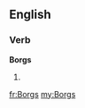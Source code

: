 ==English==

===Verb===
'''Borgs'''

# {{third-person singular of|[[Borg]]}}

[[fr:Borgs]]
[[my:Borgs]]